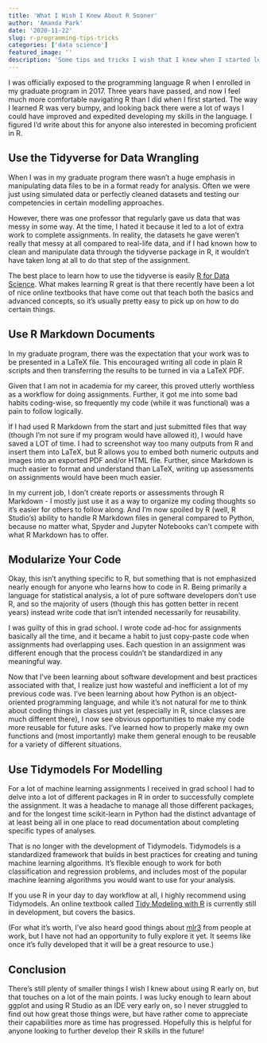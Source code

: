 ```yaml
---
title: 'What I Wish I Knew About R Sooner'
author: 'Amanda Park'
date: '2020-11-22'
slug: r-programming-tips-tricks
categories: ['data science']
featured_image: ''
description: 'Some tips and tricks I wish that I knew when I started learning R years ago.'
---
```


I was officially exposed to the programming language R when I enrolled in my graduate program in 2017. Three years have passed, and now I feel much more comfortable navigating R than I did when I first started. The way I learned R was very bumpy, and looking back there were a lot of ways I could have improved and expedited developing my skills in the language. I figured I'd write about this for anyone also interested in becoming proficient in R.

## Use the Tidyverse for Data Wrangling

When I was in my graduate program there wasn't a huge emphasis in manipulating data files to be in a format ready for analysis. Often we were just using simulated data or perfectly cleaned datasets and testing our competencies in certain modelling approaches. 

However, there was one professor that regularly gave us data that was messy in some way. At the time, I hated it because it led to a lot of extra work to complete assignments. In reality, the datasets he gave weren't really that messy at all compared to real-life data, and if I had known how to clean and manipulate data through the tidyverse package in R, it wouldn't have taken long at all to do that step of the assignment.

The best place to learn how to use the tidyverse is easily [R for Data Science](https://r4ds.had.co.nz/). What makes learning R great is that there recently have been a lot of nice online textbooks that have come out that teach both the basics and advanced concepts, so it's usually pretty easy to pick up on how to do certain things. 

## Use R Markdown Documents

In my graduate program, there was the expectation that your work was to be presented in a LaTeX file. This encouraged writing all code in plain R scripts and then transferring the results to be turned in via a LaTeX PDF. 

Given that I am not in academia for my career, this proved utterly worthless as a workflow for doing assignments. Further, it got me into some bad habits coding-wise, so frequently my code (while it was functional) was a pain to follow logically. 

If I had used R Markdown from the start and just submitted files that way (though I'm not sure if my program would have allowed it), I would have saved a LOT of time. I had to screenshot way too many outputs from R and insert them into LaTeX, but R allows you to embed both numeric outputs and images into an exported PDF and/or HTML file. Further, since Markdown is much easier to format and understand than LaTeX, writing up assessments on assignments would have been much easier. 

In my current job, I don't create reports or assessments through R Markdown - I mostly just use it as a way to organize my coding thoughts so it's easier for others to follow along. And I'm now spoiled by R (well, R Studio's) ability to handle R Markdown files in general compared to Python, because no matter what, Spyder and Jupyter Notebooks can't compete with what R Markdown has to offer. 

## Modularize Your Code

Okay, this isn't anything specific to R, but something that is not emphasized nearly enough for anyone who learns how to code in R. Being primarily a language for statistical analysis, a lot of pure software developers don't use R, and so the majority of users (though this has gotten better in recent years) instead write code that isn't intended necessarily for reusability.

I was guilty of this in grad school. I wrote code ad-hoc for assignments basically all the time, and it became a habit to just copy-paste code when assignments had overlapping uses. Each question in an assignment was different enough that the process couldn't be standardized in any meaningful way. 

Now that I've been learning about software development and best practices associated with that, I realize just how wasteful and inefficient a lot of my previous code was. I've been learning about how Python is an object-oriented programming language, and while it's not natural for me to think about coding things in classes just yet (especially in R, since classes are much different there), I now see obvious opportunities to make my code more reusable for future asks. I've learned how to properly make my own functions and (most importantly) make them general enough to be reusable for a variety of different situations. 

## Use Tidymodels For Modelling

For a lot of machine learning assignments I received in grad school I had to delve into a lot of different packages in R in order to successfully complete the assignment. It was a headache to manage all those different packages, and for the longest time scikit-learn in Python had the distinct advantage of at least being all in one place to read documentation about completing specific types of analyses.

That is no longer with the development of Tidymodels. Tidymodels is a standardized framework that builds in best practices for creating and tuning machine learning algorithms. It's flexible enough to work for both classification and regression problems, and includes most of the popular machine learning algorithms you would want to use for your analysis. 

If you use R in your day to day workflow at all, I highly recommend using Tidymodels. An online textbook called [Tidy Modeling with R](https://www.tmwr.org/) is currently still in development, but covers the basics.

(For what it's worth, I've also heard good things about [mlr3](https://mlr3.mlr-org.com/) from people at work, but I have not had an opportunity to fully explore it yet. It seems like once it's fully developed that it will be a great resource to use.)

## Conclusion

There's still plenty of smaller things I wish I knew about using R early on, but that touches on a lot of the main points. I was lucky enough to learn about ggplot and using R Studio as an IDE very early on, so I never struggled to find out how great those things were, but have rather come to appreciate their capabilities more as time has progressed. Hopefully this is helpful for anyone looking to further develop their R skills in the future!
